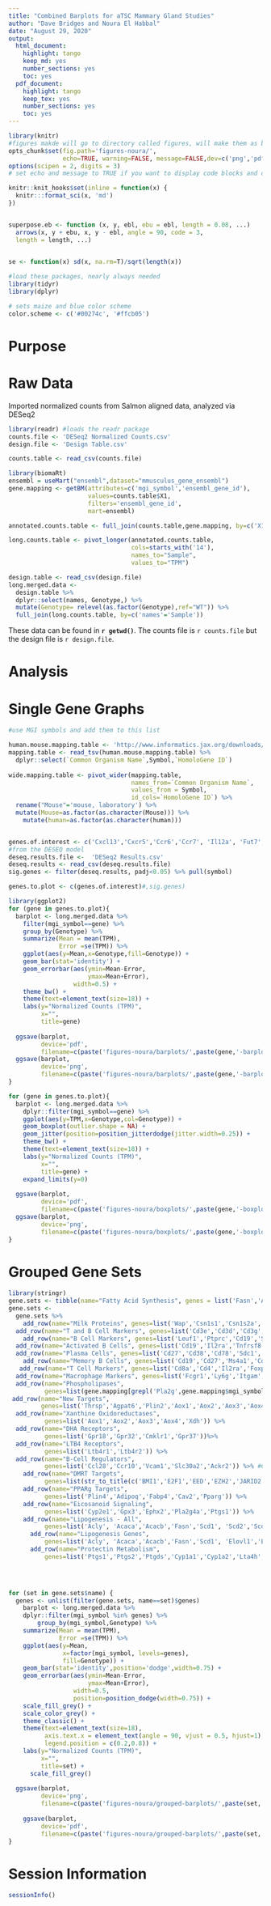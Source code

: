 ```yaml
---
title: "Combined Barplots for aTSC Mammary Gland Studies"
author: "Dave Bridges and Noura El Habbal"
date: "August 29, 2020"
output:
  html_document:
    highlight: tango
    keep_md: yes
    number_sections: yes
    toc: yes
  pdf_document:
    highlight: tango
    keep_tex: yes
    number_sections: yes
    toc: yes
---
```


```r
library(knitr)
#figures makde will go to directory called figures, will make them as both png and pdf files 
opts_chunk$set(fig.path='figures-noura/',
               echo=TRUE, warning=FALSE, message=FALSE,dev=c('png','pdf'))
options(scipen = 2, digits = 3)
# set echo and message to TRUE if you want to display code blocks and code output respectively

knitr::knit_hooks$set(inline = function(x) {
  knitr:::format_sci(x, 'md')
})


superpose.eb <- function (x, y, ebl, ebu = ebl, length = 0.08, ...)
  arrows(x, y + ebu, x, y - ebl, angle = 90, code = 3,
  length = length, ...)

  
se <- function(x) sd(x, na.rm=T)/sqrt(length(x))

#load these packages, nearly always needed
library(tidyr)
library(dplyr)

# sets maize and blue color scheme
color.scheme <- c('#00274c', '#ffcb05')
```

# Purpose

# Raw Data

Imported normalized counts from Salmon aligned data, analyzed via DESeq2

```r
library(readr) #loads the readr package
counts.file <- 'DESeq2 Normalized Counts.csv'
design.file <- 'Design Table.csv'

counts.table <- read_csv(counts.file) 

library(biomaRt)
ensembl = useMart("ensembl",dataset="mmusculus_gene_ensembl")
gene.mapping <- getBM(attributes=c('mgi_symbol','ensembl_gene_id'),
                      values=counts.table$X1,
                      filters='ensembl_gene_id',
                      mart=ensembl)

annotated.counts.table <- full_join(counts.table,gene.mapping, by=c('X1'='ensembl_gene_id'))

long.counts.table <- pivot_longer(annotated.counts.table,
                                  cols=starts_with('14'),
                                  names_to="Sample",
                                  values_to="TPM")

design.table <- read_csv(design.file)
long.merged.data <- 
  design.table %>%
  dplyr::select(names, Genotype,) %>%
  mutate(Genotype= relevel(as.factor(Genotype),ref="WT")) %>%
  full_join(long.counts.table, by=c('names'='Sample'))
```

These data can be found in **`r getwd()`**.  The counts file is `r counts.file` but the design file is `r design.file`.

# Analysis

# Single Gene Graphs

```r
#use MGI symbols and add them to this list

human.mouse.mapping.table <- 'http://www.informatics.jax.org/downloads/reports/HOM_MouseHumanSequence.rpt'
mapping.table <- read_tsv(human.mouse.mapping.table) %>%
  dplyr::select(`Common Organism Name`,Symbol,`HomoloGene ID`) 
  
wide.mapping.table <- pivot_wider(mapping.table,
                                  names_from=`Common Organism Name`,
                                  values_from = Symbol,
                                  id_cols=`HomoloGene ID`) %>%
  rename("Mouse"='mouse, laboratory') %>%
  mutate(Mouse=as.factor(as.character(Mouse))) %>%
    mutate(human=as.factor(as.character(human)))


genes.of.interest <- c('Cxcl13','Cxcr5','Ccr6','Ccr7', 'Il12a', 'Fut7', 'Tnfsf14', 'Cr2', 'Azgp1','Aicda', 'Lef1', 'Cd19', 'Cd22', 'Siglecg','Foxp3', 'Cxcr5', 'Ntrk1', 'Sstr4', 'Pla2g2d', 'Pla2g5', 'Pla2g3','Pla2g4f','Pla2g6', 'Cyp4f18', 'Agtr2', 'Fabp3', 'Zan', 'Cntnap2', 'Foxp3', 'Pax5','Il10', 'Pcdha10','Cnr2', 'Kcna1', 'Azgp1', 'Lef1', 'Cd79a','Cd3d', 'Cd247', 'Cd4', 'Cd3g', 'Cd28', 'Cd3e', 'Ccr7', 'Lck', 'Blk', 'Itk', 'Syk', 'Myoz2', 'Mypn', 'Mybph', 'Myom2', 'Myh8', 'Myh7', 'Myh4', 'Myh1', 'Myl2','Myl1', 'MYPF', 'Acta1','Ryr1','Csrp3','Prkag3', 'Tnnt2','Tnnt3', 'Acaca', 'Srebf1', 'Acly', 'Fasn', 'Rps6kb1', 'Eif4ebp1', 'Acat1','Akt1', 'Rps14', 'Plin1', 'Plin2',  'Fabp4', 'Dgat1', 'Dgat2', 'Lpl', 'Pnpla2', 'Gpat3', 'Acsl1', 'Acsl3', 'Acsl4', 'Acsl5', 'Acsl6', 'Elovl1', 'Elovl2', 'Elovl3', 'Elovl4', 'Elovl5', 'Elovl6', 'Elovl7', 'Scd1', 'Scd2', 'Scd3', 'Scd4', 'Fads1', 'Fads2','Fads2b','Fads3','Fads6', 'Mfsd2a', 'Mfsd6', 'Mfsd8', 'Mfs10', 'Mfsd14a', 'Mfsd14b', 'Cyp2d34', 'Cyp4f18', 'Cyp1a2', 'Cyp2c50', 'Cyp4a12a', 'Cyp4a12b', 'Cyp2c50') #you can choose any gene name  but by default it show the sig genes , previously this code had c('Fasn','Wap','Csn2','Insr') UNCERTAIN about CNR3 to find homologous if it is pcdha10 or not, used Pcdha10 for mouse which has different homologene ID number that that of humans; MYPF does not exist as a gene (possible typo? when indeed it is MYLF?); 
#from the DESEQ model
deseq.results.file <-  'DESeq2 Results.csv'
deseq.results <- read_csv(deseq.results.file)
sig.genes <- filter(deseq.results, padj<0.05) %>% pull(symbol)

genes.to.plot <- c(genes.of.interest)#,sig.genes)
```

```r
library(ggplot2)
for (gene in genes.to.plot){
  barplot <- long.merged.data %>%
    filter(mgi_symbol==gene) %>%
    group_by(Genotype) %>%
    summarize(Mean = mean(TPM),
              Error =se(TPM)) %>%
    ggplot(aes(y=Mean,x=Genotype,fill=Genotype)) +
    geom_bar(stat='identity') +
    geom_errorbar(aes(ymin=Mean-Error,
                      ymax=Mean+Error),
                  width=0.5) +
    theme_bw() +
    theme(text=element_text(size=18)) +
    labs(y="Normalized Counts (TPM)",
         x="",
         title=gene)
  
  ggsave(barplot,
         device='pdf',
         filename=c(paste('figures-noura/barplots/',paste(gene,'-barplot.pdf', sep=''), sep=''))) 
  ggsave(barplot, 
         device='png',
         filename=c(paste('figures-noura/barplots/',paste(gene,'-barplot.png', sep=''), sep='')))
}
```

```r
for (gene in genes.to.plot){
  barplot <- long.merged.data %>%
    dplyr::filter(mgi_symbol==gene) %>%
    ggplot(aes(y=TPM,x=Genotype,col=Genotype)) +
    geom_boxplot(outlier.shape = NA) +
    geom_jitter(position=position_jitterdodge(jitter.width=0.25)) +
    theme_bw() +
    theme(text=element_text(size=18)) +
    labs(y="Normalized Counts (TPM)",
         x="",
         title=gene) +
    expand_limits(y=0)
  
  ggsave(barplot,
         device='pdf',
         filename=c(paste('figures-noura/boxplots/',paste(gene,'-boxplot.pdf', sep=''), sep=''))) 
  ggsave(barplot, 
         device='png',
         filename=c(paste('figures-noura/boxplots/',paste(gene,'-boxplot.png', sep=''), sep='')))
}
```

# Grouped Gene Sets

```r
library(stringr)
gene.sets <- tibble(name="Fatty Acid Synthesis", genes = list('Fasn','Acly','Acaca'))
gene.sets <- 
  gene.sets %>% 
    add_row(name="Milk Proteins", genes=list('Wap','Csn1s1','Csn1s2a','Csn1s2b','Csn2','Csn3','Lalba','Ltf')) %>%
  add_row(name="T and B Cell Markers", genes=list('Cd3e','Cd3d','Cd3g','Ptprc','Cd19')) %>% #CD3, CD45(Ptprc), CD19
    add_row(name="B Cell Markers", genes=list('Leuf1','Ptprc','Cd19','Sdc1','Tnfrsf13b','Spn','Cd79a')) %>% #see https://www.novusbio.com/antibody-news/how-to-identify-b-cell-subsets-using-flow-cytometry CD45(Leufr), CD45R/B220(Ptprc), CD19, CD138(Sdc1), TACI(Tnfrsf13b), CD43(Spn)
  add_row(name="Activated B Cells", genes=list('Cd19','Il2ra','Tnfrsf8')) %>%
  add_row(name="Plasma Cells", genes=list('Cd27','Cd38','Cd78','Sdc1','Slamf7','Il6')) %>%  
    add_row(name="Memory B Cells", genes=list('Cd19','Cd27','Ms4a1','Cd40','Cd80','	Pdcd1lg2','Cxcr3','Cxcr5','Cxcr6')) %>%  
   add_row(name="T Cell Markers", genes=list('Cd8a','Cd4','Il2ra','Foxp3','Il7r')) %>% #CD8 (Killer), CD4 (helper), CD25(Il2ra)/FoxP3,CD127(Il7r) Tregs)
  add_row(name="Macrophage Markers", genes=list('Fcgr1','Ly6g','Itgam','Itgax','Csf1r')) %>% #CD64=Fcgr1,CD11B=Itgam,CD11C=Itgax, CD115=Csf1r 
  add_row(name="Phospholipases",
          genes=list(gene.mapping[grepl('Pla2g',gene.mapping$mgi_symbol),]$mgi_symbol)) %>%
 add_row(name="New Targets",
         genes=list('Thrsp','Agpat6','Plin2','Aox1','Aox2','Aox3','Aox4','Btn1a1','Btn1a2')) %>%
  add_row(name="Xanthine Oxidoreductases",
          genes=list('Aox1','Aox2','Aox3','Aox4','Xdh')) %>%
  add_row(name="DHA Receptors",
          genes=list('Gpr18','Gpr32','Cmklr1','Gpr37'))%>%
  add_row(name="LTB4 Receptors",
          genes=list('Ltb4r1','Ltb4r2')) %>%
  add_row(name="B-Cell Regulators",
          genes=list('Ccl28','Ccr10','Vcam1','Slc30a2','Ackr2')) %>% #CCL28 binds to CCR10 on B-cells (see http://dx.doi.org/10.1007/s10911-010-9188-7 and its ref45). VCAM-1 blocking decreases IgA secretion (ref 52)
    add_row(name="DMRT Targets",
          genes=list(str_to_title(c('BMI1','E2F1','EED','EZH2','JARID2','KLF4','MTF2','MYBL2','MYC','PAX3','PHC1','PPARD','RNF2','SMAD4','SMARCA4','STAT3','SUZ12','TP53','ZNF217')))) %>% # from https://maayanlab.cloud/Harmonizome/gene/DMRT2 CHEA Transcription Factor Targets
    add_row(name="PPARg Targets",
          genes=list('Plin4','Adipoq','Fabp4','Cav2','Pparg')) %>%
    add_row(name="Eicosanoid Signaling",
          genes=list('Cyp2e1','Gpx3','Ephx2','Pla2g4a','Ptgs1')) %>%
    add_row(name="Lipogenesis - All",
          genes=list('Acly', 'Acaca','Acacb','Fasn','Scd1', 'Scd2','Scd3','Scd4',paste('Elovl', seq(1,7), sep=""), 'Fads1','Fads2','Fads2b','Fads3','Fads6','Ptgs1','Ptg2s2','Alox12','Alox12b','Alox12e','Alox15','Alox5','Alox8','Aloxe3')) %>%
      add_row(name="Lipogenesis Genes",
          genes=list('Acly', 'Acaca','Acacb','Fasn','Scd1', 'Elovl1','Elovl5', 'Fads1','Fads2')) %>%
      add_row(name="Protectin Metabolism",
          genes=list('Ptgs1','Ptgs2','Ptgds','Cyp1a1','Cyp1a2','Lta4h','Alox12','Alox12b','Alox12e','Alox15','Alox5','Alox8','Aloxe3','Gpx3','Gpx4','Cyp2e1','Cyp3a4','Cyp2c8','Cyp2d6','Cyp2c9','Hpgd','Ephx1','Ephx2','Ephx3','Ephx4','Gstm4','Ltc4s')) # from https://reactome.org/PathwayBrowser/#/R-HSA-9018677&PATH=R-HSA-1430728,R-HSA-556833,R-HSA-9018678&DTAB=MT
  



for (set in gene.sets$name) {
  genes <- unlist(filter(gene.sets, name==set)$genes)
    barplot <- long.merged.data %>%
    dplyr::filter(mgi_symbol %in% genes) %>%
        group_by(mgi_symbol,Genotype) %>%
    summarize(Mean = mean(TPM),
              Error =se(TPM)) %>%
    ggplot(aes(y=Mean,
               x=factor(mgi_symbol, levels=genes),
               fill=Genotype)) +
    geom_bar(stat='identity',position='dodge',width=0.75) +
    geom_errorbar(aes(ymin=Mean-Error,
                      ymax=Mean+Error),
                  width=0.5,
                  position=position_dodge(width=0.75)) +
    scale_fill_grey() +
    scale_color_grey() +
    theme_classic() +
    theme(text=element_text(size=18),
          axis.text.x = element_text(angle = 90, vjust = 0.5, hjust=1),
          legend.position = c(0.2,0.8)) +
    labs(y="Normalized Counts (TPM)",
         x="",
         title=set) +
      scale_fill_grey()
    
  ggsave(barplot, 
         device='png',
         filename=c(paste('figures-noura/grouped-barplots/',paste(set,' Plot.png', sep=''), sep='')))
  
    ggsave(barplot, 
         device='pdf',
         filename=c(paste('figures-noura/grouped-barplots/',paste(set,' Plot.pdf', sep=''), sep='')))
}
```

# Session Information

```r
sessionInfo()
```